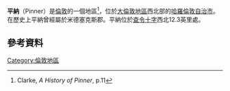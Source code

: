 {{Infobox UK place
|country=英格蘭
|map_type=Greater London
|region=倫敦
| population = 19,158
| population_ref =<ref>Combined total for the Pinner and Pinner South wards at the 2001 census.</ref>
 |official_name=Pinner
|london_borough=Harrow
|constituency_westminster=[[賴斯利普、諾斯伍德和平納_(英國國會選區)|賴斯利普、諾斯伍德和平納]]
|post_town=PINNER
|postcode_district=HA5
|postcode_area=HA
|dial_code=020
|os_grid_reference=TQ115895
|latitude=51.5932
|longitude=-0.3894
|charingX_distance={{convert|12.2|mi|km|1}}
|charingX_direction=SE
|static_image=[[File:Pinner_-_High_Street_-_geograph.org.uk_-_81890.jpg|240px]]
|static_image_caption= 
}}
'''平納'''（Pinner）是[[倫敦|倫敦]]的一個地區<ref name="Clarke, p.11">Clarke, ''A History of Pinner'', p.11</ref>，位於[[大倫敦地區|大倫敦地區]]西北部的[[哈羅倫敦自治市|哈羅倫敦自治市]]。在歷史上平納曾經屬於米德塞克斯郡。平納位於[[查令十字|查令十字]]西北12.3英里處。
==參考資料==
{{Reflist}}
[[Category:倫敦地區|Category:倫敦地區]]